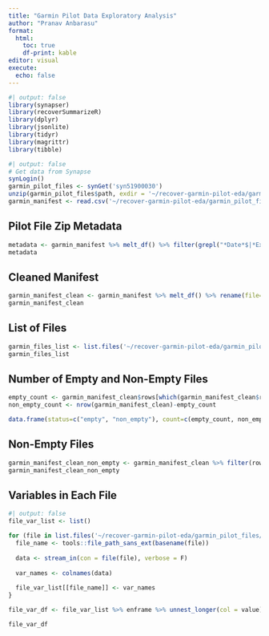 ```yaml
---
title: "Garmin Pilot Data Exploratory Analysis"
author: "Pranav Anbarasu"
format: 
  html:
    toc: true
    df-print: kable
editor: visual
execute:
  echo: false
---
```


```r
#| output: false
library(synapser)
library(recoverSummarizeR)
library(dplyr)
library(jsonlite)
library(tidyr)
library(magrittr)
library(tibble)
```

```r
#| output: false
# Get data from Synapse
synLogin()
garmin_pilot_files <- synGet('syn51900030')
unzip(garmin_pilot_files$path, exdir = '~/recover-garmin-pilot-eda/garmin_pilot_files')
garmin_manifest <- read.csv('~/recover-garmin-pilot-eda/garmin_pilot_files/Manifest.csv')
```

## Pilot File Zip Metadata

```r
metadata <- garmin_manifest %>% melt_df() %>% filter(grepl("*Date*$|*Export*|*Excluded*", concept)) %>% rename(metadata=concept)
metadata
```

## Cleaned Manifest

```r
garmin_manifest_clean <- garmin_manifest %>% melt_df() %>% rename(file=concept, rows=value) %>% filter(!grepl("Export", file)) %>% filter(!grepl("Excluded", file))
garmin_manifest_clean
```

## List of Files

```r
garmin_files_list <- list.files('~/recover-garmin-pilot-eda/garmin_pilot_files/', full.names = F) %>% as_tibble() %>% rename(file=value)
garmin_files_list
```

## Number of Empty and Non-Empty Files

```r
empty_count <- garmin_manifest_clean$rows[which(garmin_manifest_clean$rows==0)] %>% length()
non_empty_count <- nrow(garmin_manifest_clean)-empty_count

data.frame(status=c("empty", "non_empty"), count=c(empty_count, non_empty_count))
```

## Non-Empty Files

```r
garmin_manifest_clean_non_empty <- garmin_manifest_clean %>% filter(rows>0)
garmin_manifest_clean_non_empty
```

## Variables in Each File

```r
#| output: false
file_var_list <- list()

for (file in list.files('~/recover-garmin-pilot-eda/garmin_pilot_files/', pattern = '*.json', full.names = T)) {
  file_name <- tools::file_path_sans_ext(basename(file))
  
  data <- stream_in(con = file(file), verbose = F)
  
  var_names <- colnames(data)
  
  file_var_list[[file_name]] <- var_names
}
```

```r
file_var_df <- file_var_list %>% enframe %>% unnest_longer(col = value) %>% rename(file=name, variable=value)

file_var_df
```
